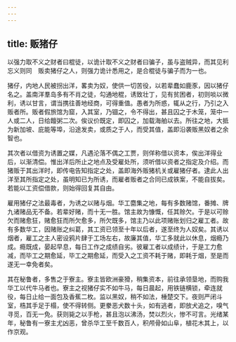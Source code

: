 ```yaml
---
---
---
```

title: 贩猪仔
---



以强力取不义之财者曰棍徒，以诡计取不义之财者曰骗子，虽与盗贼异，而其见利忘义则同　贩卖猪仔之人，则强力诡计悉用之，是合棍徒与骗子而为一也。

猪仔，内地人民被拐出洋，畧卖为奴，使供一切苦役，以若辈蠢如鹿豕，因以猪仔名之。盖南洋羣岛多有不肖之徒，勾通地棍，诱致壮丁，见有贫困者，初则啖以微利，诱以甘言，谓当携往善地经商，可得重值。愚者为所惑，辄从之行，乃引之入贩者所。贩者假旅馆为窟，入其室，乃锢之，令不得出，甚且囚之于木笼，笼中一人或二人，日给饘粥二次。俟议价既定，即囚之，加载海舶以去。所往之地，大抵为新加坡、庇能等埠，沿途发卖，或质之于人，而受其值，盖即沿袭贩黑奴者之余智也。

其次者以借资为诱置之媒，凡遇沦落不偶之工贾，则佯称借以资本，俟出洋得业后，以渐清偿。惟出洋后所止之地点及受雇处所，须听借以资者之指定及介绍。而猪贩于其出洋时，即传电告知指定之处，盖即海外贩猪机关或雇猪仔者。逮此人出洋至其所指定之处，虽明知已为所诱，而雇者贩者之合同已成铁案，不能自拔矣。若能以工资偿借款，则始得回复其自由。

雇用猪仔之法最毒者，为诱之以赌与烟。华工麕集之地，每有多数赌馆，番摊、牌九诸赌品无不备。若辈好赌，而十无一胜。馆主故为慷慨，任其赊欠。于是以可赊欠而赌愈狂，赌愈狂而所欠愈多，所欠既多，馆主乃以此项赌账划归之雇工者。故有多数华工，因赌账之纠葛，其工资已领至十年以后者，遂至终为人奴矣。其诱以烟者，雇工之主人密设鸦片肆于工场左右，故廉其值，华工多就此以休息，烟瘾乃成。瘾既成，晏起早息，每日工作之成绩自劣。彼雇工者以成绩计，于是工力愈减，而毕工之期愈延，毕工之期愈延，而受入之工资不耗于赌，即耗于烟，至是而遂无一幸免者矣。

其在秘鲁者，多售之于寮主。寮主皆欧洲豪猾，稍集资本，前往承领垦地，而购我华工以代牛马者也。寮主之视猪仔实不如牛马，每日晨起，用铁链横锁，牵连就役，每日止给一面包及香蕉二枚。监以黑奴，稍不如法，棰楚交下。夜则严闭斗室，梏其手足于榻，使不得转侧。更豢恶犬数十头，如有逃者，即放犬追之，嗅气寻觅，百无一免。获则毙之以手枪，甚且泡以沸汤，焚以烈火，惨不可言。光绪某年，秘鲁有一寮主尤凶恶，曾杀华工至千数百人，积颅骨如山阜，植花木其上，以作京观。